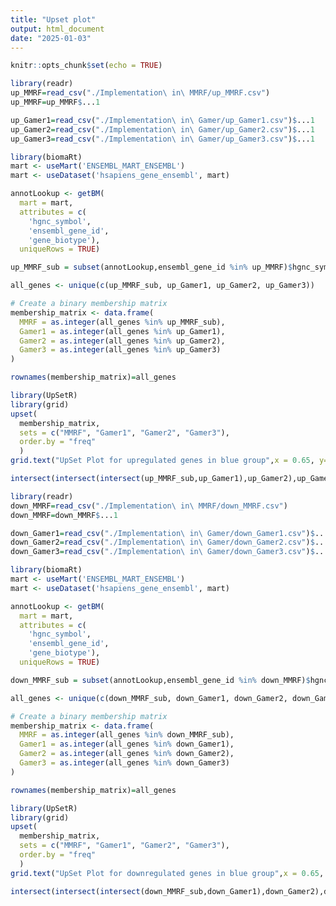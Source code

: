 ```yaml
---
title: "Upset plot"
output: html_document
date: "2025-01-03"
---
```


```r
knitr::opts_chunk$set(echo = TRUE)
```

```r
library(readr)
up_MMRF=read_csv("./Implementation\ in\ MMRF/up_MMRF.csv")
up_MMRF=up_MMRF$...1

up_Gamer1=read_csv("./Implementation\ in\ Gamer/up_Gamer1.csv")$...1
up_Gamer2=read_csv("./Implementation\ in\ Gamer/up_Gamer2.csv")$...1
up_Gamer3=read_csv("./Implementation\ in\ Gamer/up_Gamer3.csv")$...1
```

```r
library(biomaRt) 
mart <- useMart('ENSEMBL_MART_ENSEMBL')
mart <- useDataset('hsapiens_gene_ensembl', mart)

annotLookup <- getBM(
  mart = mart,
  attributes = c(
    'hgnc_symbol',
    'ensembl_gene_id',
    'gene_biotype'),
  uniqueRows = TRUE)
```

```r
up_MMRF_sub = subset(annotLookup,ensembl_gene_id %in% up_MMRF)$hgnc_symbol
```

```r
all_genes <- unique(c(up_MMRF_sub, up_Gamer1, up_Gamer2, up_Gamer3))

# Create a binary membership matrix
membership_matrix <- data.frame(
  MMRF = as.integer(all_genes %in% up_MMRF_sub),
  Gamer1 = as.integer(all_genes %in% up_Gamer1),
  Gamer2 = as.integer(all_genes %in% up_Gamer2),
  Gamer3 = as.integer(all_genes %in% up_Gamer3)
)

rownames(membership_matrix)=all_genes

```

```r
library(UpSetR)
library(grid)
upset(
  membership_matrix,
  sets = c("MMRF", "Gamer1", "Gamer2", "Gamer3"),
  order.by = "freq"
  )
grid.text("UpSet Plot for upregulated genes in blue group",x = 0.65, y=0.95, gp=gpar(fontsize=15))
```
```r
intersect(intersect(intersect(up_MMRF_sub,up_Gamer1),up_Gamer2),up_Gamer3)
```

```r
library(readr)
down_MMRF=read_csv("./Implementation\ in\ MMRF/down_MMRF.csv")
down_MMRF=down_MMRF$...1

down_Gamer1=read_csv("./Implementation\ in\ Gamer/down_Gamer1.csv")$...1
down_Gamer2=read_csv("./Implementation\ in\ Gamer/down_Gamer2.csv")$...1
down_Gamer3=read_csv("./Implementation\ in\ Gamer/down_Gamer3.csv")$...1
```

```r
library(biomaRt) 
mart <- useMart('ENSEMBL_MART_ENSEMBL')
mart <- useDataset('hsapiens_gene_ensembl', mart)

annotLookup <- getBM(
  mart = mart,
  attributes = c(
    'hgnc_symbol',
    'ensembl_gene_id',
    'gene_biotype'),
  uniqueRows = TRUE)
```

```r
down_MMRF_sub = subset(annotLookup,ensembl_gene_id %in% down_MMRF)$hgnc_symbol
```

```r
all_genes <- unique(c(down_MMRF_sub, down_Gamer1, down_Gamer2, down_Gamer3))

# Create a binary membership matrix
membership_matrix <- data.frame(
  MMRF = as.integer(all_genes %in% down_MMRF_sub),
  Gamer1 = as.integer(all_genes %in% down_Gamer1),
  Gamer2 = as.integer(all_genes %in% down_Gamer2),
  Gamer3 = as.integer(all_genes %in% down_Gamer3)
)

rownames(membership_matrix)=all_genes

```

```r
library(UpSetR)
library(grid)
upset(
  membership_matrix,
  sets = c("MMRF", "Gamer1", "Gamer2", "Gamer3"),
  order.by = "freq"
  )
grid.text("UpSet Plot for downregulated genes in blue group",x = 0.65, y=0.95, gp=gpar(fontsize=15))
```
```r
intersect(intersect(intersect(down_MMRF_sub,down_Gamer1),down_Gamer2),down_Gamer3)
```

